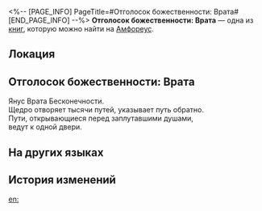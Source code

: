 <%-- [PAGE_INFO]
PageTitle=#Отголосок божественности: Врата#
[END_PAGE_INFO] --%>
{{Дополнить}}
{{Книга Инфобокс
|id           = 506
|Название     = 
|Изображение  = Предмет Книга Амфореус 3.png
|Мир          = Амфореус
|Томов        = 1
|Автор        = <!--нужно добавить-->
|Описание     = Воспоминания о чудесах титана. Лишь те, кому было даровано благословение, способны услышать священное эхо... Слушайте! Святилище на потаённой тропе отворяет свои врата.
|Том1         = {{tx}}
|Источник1    = {{tx|Отсутствует источник}}
|Персонажи    = 
|Фракции      = 
}}
'''Отголосок божественности: Врата''' — одна из [[Книги|книг]], которую можно найти на [[Амфореус]].

==Локация==
{{Отметка карты|<!--название карты-->|<!--id отметки-->}}

==Отголосок божественности: Врата==
Янус Врата Бесконечности.<br />
Щедро отворяет тысячи путей, указывает путь обратно.<br />
Пути, открывающиеся перед заплутавшими душами,<br />
ведут к одной двери.

==На других языках==
{{На других языках
|en   = Divine Echo: Passage
|zhs  = 神性的回响：门径
|zht  = 神性的迴響：門徑
|ja   = 神性の反響：門と道
|ko   = 신성의 메아리: 통로
|es   = Eco divino: la Senda
|fr   = Écho divin&nbsp;: Passage
|ru   = Отголосок божественности: Врата
|th   = แว่วเสียงศักดิ์สิทธิ์: ทรวาร
|vi   = Tiếng Vọng Thần Tính: Cánh Cổng
|de   = Göttliches Echo: Tore
|id   = Gema Ilahi: Perjalanan
|pt   = Eco Divino: Passagem
}}

==История изменений==
{{История изменений|3.5}}

[[en:]]